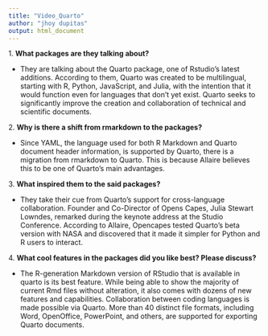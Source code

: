 ```yaml
---
title: "Video_Quarto"
author: "jhoy dupitas"
output: html_document
---
```


1\. **What packages are they talking about?**

-   They are talking about the Quarto package, one of Rstudio's latest additions. According to them, Quarto was created to be multilingual, starting with R, Python, JavaScript, and Julia, with the intention that it would function even for languages that don't yet exist. Quarto seeks to significantly improve the creation and collaboration of technical and scientific documents.

2\. **Why is there a shift from rmarkdown to the packages?**

-   Since YAML, the language used for both R Markdown and Quarto document header information, is supported by Quarto, there is a migration from rmarkdown to Quarto. This is because Allaire believes this to be one of Quarto's main advantages.

3\. **What inspired them to the said packages?**

-   They take their cue from Quarto's support for cross-language collaboration. Founder and Co-Director of Opens Capes, Julia Stewart Lowndes, remarked during the keynote address at the Studio Conference. According to Allaire, Opencapes tested Quarto's beta version with NASA and discovered that it made it simpler for Python and R users to interact.

4\. **What cool features in the packages did you like best? Please discuss?**

-   The R-generation Markdown version of RStudio that is available in quarto is its best feature. While being able to show the majority of current Rmd files without alteration, it also comes with dozens of new features and capabilities. Collaboration between coding languages is made possible via Quarto. More than 40 distinct file formats, including Word, OpenOffice, PowerPoint, and others, are supported for exporting Quarto documents.
